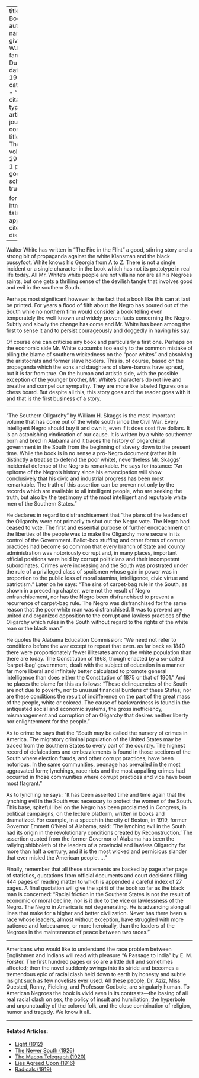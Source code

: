 
---
title: 'Fall Books'
author:
  - name:
      given: W.E.B.
      family: Du Bois
date: May 1924
categories: 
  - ""
citation: 
  type: article-journal
  container-title: The Crisis
  volume: 291
  issue: 1
  page: 13
google-scholar: true

format:
  html:
    toc: false
    appendix-cite-as: display
---



Walter White has written in "The Fire in the Flint" a good, stirring story and a strong bit of propaganda against the white Klansman and the black pussyfoot. White knows his Georgia from A to Z. There is not a single incident or a single character in the book which has not its prototype in real life today. All Mr. White's white people are not villains nor are all his Negroes saints, but one gets a thrilling sense of the devilish tangle that involves good and evil in the southern South.

Perhaps most significant however is the fact that a book like this can at last be printed. For years a flood of filth about the Negro has poured out of the South while no northern firm would consider a book telling even temperately the well-known and widely proven facts concerning the Negro. Subtly and slowly the change has come and Mr. White has been among the first to sense it and to persist courageously and doggedly in having his say. 

Of course one can criticise any book and particularly a first one. Perhaps on the economic side Mr. White succumbs too easily to the common mistake of piling the blame of southern wickedness on the "poor whites" and absolving the aristocrats and former slave holders. This is, of course, based on the propaganda which the sons and daughters of slave-barons have spread, but it is far from true. On the human and artistic side, with the possible exception of the younger brother, Mr. White's characters do not live and breathe and compel our sympathy. They are more like labeled figures on a chess board. But despite all this, this story goes and the reader goes with it and that is the first business of a story. 

<hr class="break">

"The Southern Oligarchy" by William H. Skaggs is the most important volume that has come out of the white south since the Civil War. Every intelligent Negro should buy it and own it, even if it does cost five dollars. It is an astonishing vindication of our cause. It is written by a white southerner born and bred in Alabama and it traces the history of oligarchical government in the South from the beginning of slavery down to the present time. While the book is in no sense a pro-Negro document (rather it is distinctly a treatise to defend the poor white), nevertheless Mr. Skaggs' incidental defense of the Negro is remarkable. He says for instance: "An epitome of the Negro's history since his emancipation will show conclusively that his civic and industrial progress has been most remarkable. The truth of this assertion can be proven not only by the records which are available to all intelligent people, who are seeking the truth, but also by the testimony of the most intelligent and reputable white men of the Southern States." 

He declares in regard to disfranchisement that "the plans of the leaders of the Oligarchy were not primarily to shut out the Negro vote. The Negro had ceased to vote. The first and essential purpose of further encroachment on the liberties of the people was to make the Oligarchy more secure in its control of the Government. Ballot-box stuffing and other forms of corrupt practices had become so common that every branch of State and county administration was notoriously corrupt and, in many places, important official positions were held by corrupt politicians and their incompetent subordinates. Crimes were increasing and the South was prostrated under the rule of a privileged class of spoilsmen whose gain in power was in proportion to the public loss of moral stamina, intelligence, civic virtue and patriotism." Later on he says: "The sins of carpet-bag rule in the South, as shown in a preceding chapter, were not the result of Negro enfranchisement, nor has the Negro been disfranchised to prevent a recurrence of carpet-bag rule. The Negro was disfranchised for the same reason that the poor white man was disfranchised. It was to prevent any united and organized opposition to the corrupt and lawless practices of the Oligarchy which rules in the South without regard to the rights of the white man or the black man." 

He quotes the Alabama Education Commission: "We need not refer to conditions before the war except to repeat that even. as far back as 1840 there were proportionately fewer illiterates among the white population than there are today. The Constitution of 1868, though enacted by a so-called 'carpet-bag' government, dealt with the subject of education in a manner far more liberal and infinitely better calculated to promote general intelligence than does either the Constitution of 1875 or that of 1901." And he places the blame for this as follows: "These delinquencies of the South are not due to poverty, nor to unusual financial burdens of these States; nor are these conditions the result of indifference on the part of the great mass of the people, white or colored. The cause of backwardness is found in the antiquated social and economic systems, the gross inefficiency, mismanagement and corruption of an Oligarchy that desires neither liberty nor enlightenment for the people." 

As to crime he says that the "South may be called the nursery of crimes in America. The migratory criminal population of the United States may be traced from the Southern States to every part of the country. The highest record of defalcations and embezzlements is found in those sections of the South where election frauds, and other corrupt practices, have been notorious. In the same communities, peonage has prevailed in the most aggravated form; lynchings, race riots and the most appalling crimes had occurred in those communities where corrupt practices and vice have been most flagrant." 

As to lynching he says: "It has been asserted time and time again that the lynching evil in the South was necessary to protect the women of the South. This base, spiteful libel on the Negro has been proclaimed in Congress, in political campaigns, on the lecture platform, written in books and dramatized. For example, in a speech in the city of Boston, in 1919, former Governor Emmett O'Neal of Alabama, said: 'The lynching evil in the South had its origin in the revolutionary conditions created by Reconstruction.' The assertion quoted from the former Governor of Alabama has been the rallying shibboleth of the leaders of a provincial and lawless Oligarchy for more than half a century, and it is the most wicked and pernicious slander that ever misled the American people. …" 

Finally, remember that all these statements are backed by page after page of statistics, quotations from official documents and court decisions filling 444 pages of reading matter to which is appended a careful index of 27 pages. A final quotation will give the spirit of the book so far as the black man is concerned: "Racial friction in the Southern States is not the result of economic or moral decline, nor is it due to the vice or lawlessness of the Negro. The Negro in America is not degenerating. He is advancing along all lines that make for a higher and better civilization. Never has there been a race whose leaders, almost without exception, have struggled with more patience and forbearance, or more heroically, than the leaders of the Negroes in the maintenance of peace between two races." 

<hr class="break">

Americans who would like to understand the race problem between Englishmen and Indians will read with pleasure "A Passage to India" by E. M. Forster. The first hundred pages or so are a little dull and sometimes affected; then the novel suddenly swings into its stride and becomes a tremendous epic of racial clash held down to earth by honesty and subtle insight such as few novelists ever used. All these people, Dr. Aziz, Miss Quested, Ronny, Fielding, and Professor Godbole, are singularly human. To American Negroes the book is vivid even in its contrasts---the basing of all real racial clash on sex, the policy of insult and humiliation, the hyperbole and unpunctuality of the colored folk, and the close combination of religion, humor and tragedy. We know it all.

<!-- Similar articles start here -->
<div  class="clear-wrap"></div>
<hr>
#### Related Articles:

* [Light (1912)](/Volumes/03/04/light.html)
* [The Newer South (1926)](/Volumes/31/04/newer_south.html)
* [The Macon Telegraph (1920)](/Volumes/19/03/macon_telegraph.html)
* [Lies Agreed Upon (1916)](/Volumes/11/04/lies_agreed_upon.html)
* [Radicals (1919)](/Volumes/19/02/radicals.html)

<!-- Similar articles end here -->